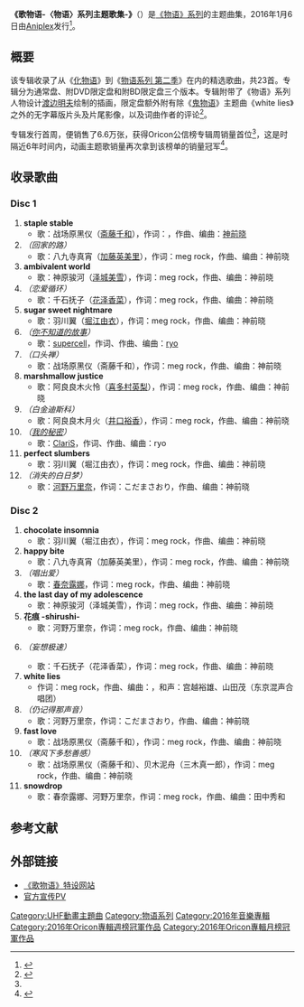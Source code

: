 {{Infobox Album
| Name  = 歌物语-《物语》系列主题歌集-<br>{{lang|ja|歌物語-〈物語〉シリーズ主題歌集-}}
| Type  = compilation
| Cover  = 歌物语160106.jpg
| Background =
| Alt  = 
| Artist  = 战场原黑仪（[[斋藤千和|斋藤千和]]）、八九寺真宵（[[加藤英美里|加藤英美里]]）、神原骏河（[[泽城美雪|泽城美雪]]）、千石抚子（[[花泽香菜|花泽香菜]]）等
| Released   = 2016年1月6日
| Format  = [[CD|CD]]
| Recorded  = 
| Genre = [[J-POP|J-POP]]、动漫歌曲
| Length = 102分
| Label = [[Aniplex|Aniplex]]
| Director = 
| Producer = 
| Reviews = 
| Chart position = *周榜1位（[[Oricon公信榜|Oricon]]）<ref name="o101">{{Cite web|url=http://www.oricon.co.jp/prof/34397/products/1153903/1/|script-title=ja:歌物語 -〈物語〉シリーズ主題歌集-(完全生産限定盤/Blu-ray付)|publisher=Oricon|accessdate=2016-01-25|archive-date=2016-01-19|archive-url=https://web.archive.org/web/20160119222016/http://www.oricon.co.jp/prof/34397/products/1153903/1/|dead-url=no}}</ref>
| Certification = 
| Last album = 
| This album = 
| Next album = 
| Misc  = 
}}
'''《歌物语-〈物语〉系列主题歌集-》'''（{{lang-ja|歌物語-〈物語〉シリーズ主題歌集-}}）是[[物语系列|《物语》系列]]的主题曲集，2016年1月6日由[[Aniplex|Aniplex]]发行<ref>{{cite web|url=http://www.monogatari-series.com/utamonogatari/index.html|title=「歌物語」特設サイト|accessdate=2016-01-25|archive-date=2016-01-07|archive-url=https://web.archive.org/web/20160107095050/http://www.monogatari-series.com/utamonogatari/index.html|dead-url=no}}</ref>。

==概要==
该专辑收录了从《[[化物语|化物语]]》到《[[物语系列_第二季|物语系列 第二季]]》在内的精选歌曲，共23首。专辑分为通常盘、附DVD限定盘和附BD限定盘三个版本。专辑附带了《物语》系列人物设计[[渡边明夫|渡边明夫]]绘制的插画，限定盘额外附有除《[[鬼物语|鬼物语]]》主题曲《white lies》之外的无字幕版片头及片尾影像，以及词曲作者的评论<ref>{{cite web|url=http://comic.qq.com/a/20160107/025565.htm|title=音乐一样精彩！《歌物语》大卖2.6万张|author=阿三叔|publisher=腾讯动漫|accessdate=2016-01-24|date=2016-01-07|archive-date=2017-01-14|archive-url=https://web.archive.org/web/20170114185154/http://comic.qq.com/a/20160107/025565.htm|dead-url=no}}</ref>。

专辑发行首周，便销售了6.6万张，获得Oricon公信榜专辑周销量首位<ref name="o101"/>，这是时隔近6年时间内，动画主题歌销量再次拿到该榜单的销量冠军<ref>{{cite web|url=http://comic.qq.com/a/20160112/032744.htm|title=《歌物语》狂卖6.6万张 登上O榜首位|author=U子|publisher=腾讯动漫|accessdate=2016-01-24|date=2016-01-12|archive-date=2017-01-14|archive-url=https://web.archive.org/web/20170114190709/http://comic.qq.com/a/20160112/032744.htm|dead-url=no}}</ref>。

==收录歌曲==
===Disc 1===
#'''staple stable'''
#*歌：战场原黑仪（[[斋藤千和|斋藤千和]]），作词：{{link-ja|meg rock|meg rock}}，作曲、编曲：[[神前晓|神前晓]]
#'''{{lang|ja|帰り道}}'''''（回家的路）''
#*歌：八九寺真宵（[[加藤英美里|加藤英美里]]），作词：meg rock，作曲、编曲：神前晓
#'''ambivalent world'''
#*歌：神原骏河（[[泽城美雪|泽城美雪]]），作词：meg rock，作曲、编曲：神前晓
#'''{{lang|ja|恋愛サーキュレーション}}'''''（恋爱循环）''
#*歌：千石抚子（[[花泽香菜|花泽香菜]]），作词：meg rock，作曲、编曲：神前晓
#'''sugar sweet nightmare'''
#*歌：羽川翼（[[堀江由衣|堀江由衣]]），作词：meg rock，作曲、编曲：神前晓
#'''{{lang|ja|君の知らない物語}}'''''（[[你不知道的故事|你不知道的故事]]）''
#*歌：[[supercell|supercell]]，作词、作曲、编曲：[[ryo|ryo]]
#'''{{lang|ja|二言目}}'''''（口头禅）''
#*歌：战场原黑仪（斋藤千和），作词：meg rock，作曲、编曲：神前晓
#'''marshmallow justice'''
#*歌：阿良良木火怜（[[喜多村英梨|喜多村英梨]]），作词：meg rock，作曲、编曲：神前晓
#'''{{lang|ja|白金ディスコ}}'''''（白金迪斯科）''
#*歌：阿良良木月火（[[井口裕香|井口裕香]]），作词：meg rock，作曲、编曲：神前晓
#'''{{lang|ja|ナイショの話}}'''''（[[我的秘密|我的秘密]]）''
#*歌：[[ClariS|ClariS]]，作词、作曲、编曲：ryo
#'''perfect slumbers'''
#*歌：羽川翼（堀江由衣），作词：meg rock，作曲、编曲：神前晓
#'''{{lang|ja|消えるdaydream}}'''''（消失的白日梦）''
#*歌：[[河野万里奈|河野万里奈]]，作词：こだまさおり，作曲、编曲：神前晓

===Disc 2===
#'''chocolate insomnia'''
#*歌：羽川翼（堀江由衣），作词：meg rock，作曲、编曲：神前晓
#'''happy bite'''
#*歌：八九寺真宵（加藤英美里），作词：meg rock，作曲、编曲：神前晓
#'''{{lang|ja|アイヲウタエ}}'''''（唱出爱）''
#*歌：[[春奈露娜|春奈露娜]]，作词：meg rock，作曲、编曲：神前晓
#'''the last day of my adolescence'''
#*歌：神原骏河（泽城美雪），作词：meg rock，作曲、编曲：神前晓
#'''花痕 -shirushi-'''
#*歌：河野万里奈，作词：meg rock，作曲、编曲：神前晓
#{{lang|ja|もうそう♥えくすぷれす}}''（妄想极速）''
#*歌：千石抚子（花泽香菜），作词：meg rock，作曲、编曲：神前晓
#'''white lies'''
#*作词：meg rock，作曲、编曲：{{lang|ja|ミト}}，和声：宫越裕雄、山田茂（东京混声合唱团）
#'''{{lang|ja|その声を覚えてる}}'''''（仍记得那声音）''
#*歌：河野万里奈，作词：こだまさおり，作曲、编曲：神前晓
#'''fast love'''
#*歌：战场原黑仪（斋藤千和），作词：meg rock，作曲、编曲：神前晓
#'''{{lang|ja|木枯らしセンティメント}}'''''（寒风下多愁善感）''
#*歌：战场原黑仪（斋藤千和）、贝木泥舟（三木真一郎），作词：meg rock，作曲、编曲：神前晓
#'''snowdrop'''
#*歌：春奈露娜、河野万里奈，作词：meg rock，作曲、编曲：田中秀和

==参考文献==
{{reflist}}

==外部链接==
*[http://www.monogatari-series.com/utamonogatari/index.html 《歌物语》特设网站] {{Wayback|url=http://www.monogatari-series.com/utamonogatari/index.html |date=20160107095050 }}
*[http://v.qq.com/page/h/t/o/h0019fij5to.html 官方宣传PV] {{Wayback|url=http://v.qq.com/page/h/t/o/h0019fij5to.html |date=20160201023616 }}

{{物语系列}}
{{Oricon專輯週榜冠軍 (2016年)|2016年1月18日}}
{{Oricon專輯月榜冠軍 (2010年代後期)|2016年1月}}

{{DEFAULTSORT:Utamonogatari}}
[[Category:UHF動畫主題曲|Category:UHF動畫主題曲]]
[[Category:物语系列|Category:物语系列]]
[[Category:2016年音樂專輯|Category:2016年音樂專輯]]
[[Category:2016年Oricon專輯週榜冠軍作品|Category:2016年Oricon專輯週榜冠軍作品]]
[[Category:2016年Oricon專輯月榜冠軍作品|Category:2016年Oricon專輯月榜冠軍作品]]